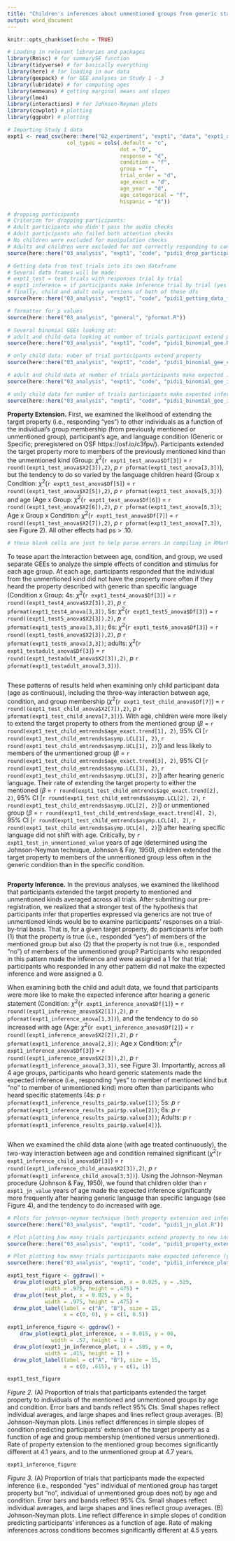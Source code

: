 ```yaml
---
title: "Children's inferences about unmentioned groups from generic statements - Study 1"
output: word_document
---
```


```r
knitr::opts_chunk$set(echo = TRUE)

# Loading in relevant libraries and packages
library(Rmisc) # for summarySE function
library(tidyverse) # for basically everything
library(here) # for loading in our data
library(geepack) # for GEE analyses in Study 1 - 3
library(lubridate) # for computing ages
library(emmeans) # getting marginal means and slopes
library(lme4) 
library(interactions) # for Johnson-Neyman plots
library(cowplot) # plotting
library(ggpubr) # plotting
```

```r
# Importing Study 1 data 
expt1 <- read_csv(here::here("02_experiment", "expt1", "data", "expt1_allparticipants.csv"),
                   col_types = cols(.default = "c",
                                    dot = "D",
                                    response = "d",
                                    condition = "f",
                                    group = "f",
                                    trial_order = "d",
                                    age_exact = "d",
                                    age_year = "d",
                                    age_categorical = "f",
                                    hispanic = "d"))
```

```r
# dropping participants
# Criterion for dropping participants:
# Adult participants who didn't pass the audio checks
# Adult participants who failed both attention checks
# No children were excluded for manipulation checks
# Adults and children were excluded for not correctly responding to control trials in pragmatic task
source(here::here("03_analysis", "expt1", "code", "pidi1_drop_participants.R"))
```

```r
# Getting data from test trials into its own dataframe
# Several data frames will be made:
# expt1_test = test trials with responses trial by trial
# expt1_inference = if participants make inference trial by trial (yes to mentioned, no to un mentioned) 
# finally, child and adult only versions of both of those dfs
source(here::here("03_analysis", "expt1", "code", "pidi1_getting_data_from_test_trials.R"))
```

```r
# formatter for p values 
source(here::here("03_analysis", "general", "pformat.R"))
```

```r
# Several binomial GEEs looking at:
# adult and child data looking at number of trials participant extend property to each group
source(here::here("03_analysis", "expt1", "code", "pidi1_binomial_gee.R"))

# only child data; nuber of trial participants extend property
source(here::here("03_analysis", "expt1", "code", "pidi1_binomial_gee_child.R"))

# adult and child data at number of trials participants make expected inference
source(here::here("03_analysis", "expt1", "code", "pidi1_binomial_gee_inf.R"))

# only child data for number of trials participants make expected inference
source(here::here("03_analysis", "expt1", "code", "pidi1_binomial_gee_inf_child.R"))
```

**Property Extension.** First, we examined the likelihood of extending the target property (i.e., responding "yes") to other individuals as a function of the individual's group membership (from previously mentioned or unmentioned group), participant's age, and language condition (Generic or Specific; preregistered on OSF https://osf.io/c3fpv/). Participants extended the target property more to members of the previously mentioned kind than the unmentioned kind  (Group: $\chi^2$(`r expt1_test_anova$Df[3]`) = `r round((expt1_test_anova$X2[3]),2)`, *p* `r pformat(expt1_test_anova[3,3])`), but the tendency to do so varied by the language children heard (Group x Condition: $\chi^2$(`r expt1_test_anova$Df[5]`) = `r round((expt1_test_anova$X2[5]),2)`, *p* `r pformat(expt1_test_anova[5,3])`) and age (Age x Group: $\chi^2$(`r expt1_test_anova$Df[6]`) = `r round((expt1_test_anova$X2[6]),2)`, *p* `r pformat(expt1_test_anova[6,3])`; Age x Group x Condition: $\chi^2$(`r expt1_test_anova$Df[7]`) = `r round((expt1_test_anova$X2[7]),2)`, *p* `r pformat(expt1_test_anova[7,3])`, see Figure 2). All other effects had ps > .10.

```r
# these blank cells are just to help parse errors in compiling in RMarkdown
```

To tease apart the interaction between age, condition, and group, we used separate GEEs to analyze the simple effects of condition and stimulus for each age group. At each age, participants responded that the individual from the unmentioned kind did not have the property more often if they heard the property described with generic than specific language (Condition x Group: 4s: $\chi^2$(`r expt1_test4_anova$Df[3]`) = `r round((expt1_test4_anova$X2[3]),2)`, *p* `r pformat(expt1_test4_anova[3,3])`, 5s: $\chi^2$(`r expt1_test5_anova$Df[3]`) = `r round((expt1_test5_anova$X2[3]),2)`, *p* `r pformat(expt1_test5_anova[3,3])`; 6s: $\chi^2$(`r expt1_test6_anova$Df[3]`) = `r round((expt1_test6_anova$X2[3]),2)`, *p* `r pformat(expt1_test6_anova[3,3])`; adults: $\chi^2$(`r expt1_testadult_anova$Df[3]`) = `r round((expt1_testadult_anova$X2[3]),2)`, *p* `r pformat(expt1_testadult_anova[3,3])`). 

```r

```

These patterns of results held when examining only child participant data (age as continuous), including the three-way interaction between age, condition, and group membership ($\chi^2$(`r expt1_test_child_anova$Df[7]`) = `r round((expt1_test_child_anova$X2[7]),2)`, *p* `r pformat(expt1_test_child_anova[7,3])`). With age, children were more likely to extend the target property to others from the mentioned group ($\beta$ = `r round(expt1_test_child_emtrends$age_exact.trend[1], 2)`, 95% CI [`r round(expt1_test_child_emtrends$asymp.LCL[1], 2)`, `r round(expt1_test_child_emtrends$asymp.UCL[1], 2)`]) and less likely to members of the unmentioned group ($\beta$ = `r round(expt1_test_child_emtrends$age_exact.trend[3], 2)`, 95% CI [`r round(expt1_test_child_emtrends$asymp.LCL[3], 2)`, `r round(expt1_test_child_emtrends$asymp.UCL[3], 2)`]) after hearing generic language. Their rate of extending the target property to either the mentioned ($\beta$ = `r round(expt1_test_child_emtrends$age_exact.trend[2], 2)`, 95% CI [`r round(expt1_test_child_emtrends$asymp.LCL[2], 2)`, `r round(expt1_test_child_emtrends$asymp.UCL[2], 2)`]) or unmentioned group ($\beta$ = `r round(expt1_test_child_emtrends$age_exact.trend[4], 2)`, 95% CI [`r round(expt1_test_child_emtrends$asymp.LCL[4], 2)`, `r round(expt1_test_child_emtrends$asymp.UCL[4], 2)`]) after hearing specific language did not shift with age. Critically, by `r expt1_test_jn_unmentioned_value` years of age (determined using the Johnson-Neyman technique, Johnson & Fay, 1950), children extended the target property to members of the unmentioned group less often in the generic condition than in the specific condition. 

```r

```

**Property Inference.** In the previous analyses, we examined the likelihood that participants extended the target property to mentioned and unmentioned kinds averaged across all trials. After submitting our pre-registration, we realized that a stronger test of the hypothesis that participants infer that properties expressed via generics are not true of unmentioned kinds would be to examine participants' responses on a trial-by-trial basis. That is, for a given target property, do participants infer both (1) that the property is true (i.e., responded "yes") of members of the mentioned group but also (2) that the property is not true (i.e., responded "no") of members of the unmentioned group? Participants who responded in this pattern made the inference and were assigned a 1 for that trial; participants who responded in any other pattern did not make the expected inference and were assigned a 0.

When examining both the child and adult data, we found that participants were more like to make the expected inference after hearing a generic statement (Condition: $\chi^2$(`r expt1_inference_anova$Df[1]`) = `r round((expt1_inference_anova$X2[1]),2)`, *p* `r pformat(expt1_inference_anova[1,3])`), and the tendency to do so increased with age (Age: $\chi^2$(`r expt1_inference_anova$Df[2]`) = `r round((expt1_inference_anova$X2[2]),2)`, *p* `r pformat(expt1_inference_anova[2,3])`; Age x Condition: $\chi^2$(`r expt1_inference_anova$Df[3]`) = `r round((expt1_inference_anova$X2[3]),2)`, *p* `r pformat(expt1_inference_anova[3,3])`, see Figure 3). Importantly, across all 4 age groups, participants who heard generic statements made the expected inference (i.e., responding "yes" to member of mentioned kind but "no" to member of unmentioned kind) more often than participants who heard specific statements (4s: *p* `r pformat(expt1_inference_results_pair$p.value[1])`; 5s: *p* `r pformat(expt1_inference_results_pair$p.value[2])`; 6s: *p* `r pformat(expt1_inference_results_pair$p.value[3])`; Adults: *p* `r pformat(expt1_inference_results_pair$p.value[4])`).

```r

```

When we examined the child data alone (with age treated continuously), the two-way interaction between age and condition remained significant ($\chi^2$(`r expt1_inference_child_anova$Df[3]`) = `r round((expt1_inference_child_anova$X2[3]),2)`, *p* `r pformat(expt1_inference_child_anova[3,3])`). Using the Johnson-Neyman procedure (Johnson & Fay, 1950), we found that children older than `r expt1_jn_value` years of age made the expected inference significantly more frequently after hearing generic language than specific language (see Figure 4), and the tendency to do increased with age.

```r
# Plots for johnson-neyman technique (both property extension and inferences)
source(here::here("03_analysis", "expt1", "code", "pidi1_jn_plot.R")) 
```

```r
# Plot plotting how many trials participants extend property to new individuals of mentioned and unmentioned group 
source(here::here("03_analysis", "expt1", "code", "pidi1_property_extension_plot.R")) 

# Plot plotting how many trials participants make expected inference (yes to mentioned and no to unmentioned) 
source(here::here("03_analysis", "expt1", "code", "pidi1_inference_plot.R")) 
``` 

```r
expt1_test_figure <- ggdraw() +
  draw_plot(expt1_plot_prop_extension, x = 0.025, y = .525, 
            width = .975, height = .475) +
  draw_plot(test_plot, x = 0.025, y = 0, 
            width = .975, height = .475) + 
  draw_plot_label(label = c("A", "B"), size = 15,
                  x = c(0, 0), y = c(1, 0.5))

expt1_inference_figure <- ggdraw() +
    draw_plot(expt1_plot_inference, x = 0.015, y = 00, 
              width = .57, height = 1) +
  draw_plot(expt1_jn_inference_plot, x = .585, y = 0, 
            width = .415, height = 1) +
  draw_plot_label(label = c("A", "B"), size = 15,
                  x = c(0, .615), y = c(1, 1))
```

```r
expt1_test_figure
```

*Figure 2.* (A) Proportion of trials that participants extended the target property to individuals of the mentioned and unmentioned groups by age and condition. Error bars and bands reflect 95% CIs. Small shapes reflect individual averages, and large shapes and lines reflect group averages. (B) Johnson-Neyman plots. Lines reflect differences in simple slopes of condition predicting participants' extension of the target property as a function of age and group membership (mentioned versus unmentioned). Rate of property extension to the mentioned group becomes significantly different at 4.1 years, and to the unmentioned group at 4.7 years.

```r
expt1_inference_figure
```

*Figure 3.* (A) Proportion of trials that participants made the expected inference (i.e., responded "yes" individual of mentioned group has target property but "no", individual of unmentioned group does not) by age and condition. Error bars and bands reflect 95% CIs. Small shapes reflect individual averages, and large shapes and lines reflect group averages. (B) Johnson-Neyman plots. Line reflect difference in simple slopes of condition predicting participants' inferences as a function of age. Rate of making inferences across conditions becomes significantly different at 4.5 years.
